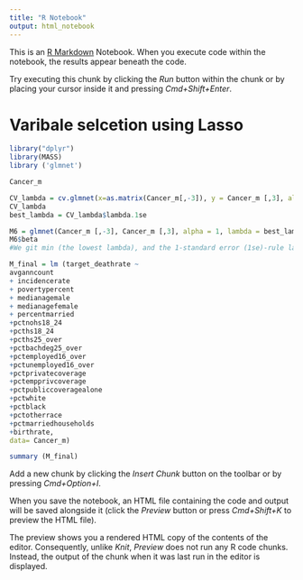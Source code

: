 ```yaml
---
title: "R Notebook"
output: html_notebook
---
```


This is an [R Markdown](http://rmarkdown.rstudio.com) Notebook. When you execute code within the notebook, the results appear beneath the code. 

Try executing this chunk by clicking the *Run* button within the chunk or by placing your cursor inside it and pressing *Cmd+Shift+Enter*. 


# Varibale selcetion using Lasso


```r

library("dplyr")
library(MASS)
library ('glmnet')

```


```r
Cancer_m
```






```r


CV_lambda = cv.glmnet(x=as.matrix(Cancer_m[,-3]), y = Cancer_m [,3], alpha= 1)
CV_lambda
best_lambda = CV_lambda$lambda.1se

M6 = glmnet(Cancer_m [,-3], Cancer_m [,3], alpha = 1, lambda = best_lambda)
M6$beta
#We git min (the lowest lambda), and the 1-standard error (1se)-rule lambda.  Nonezero is the number of non-zero coifficients
```



```r

M_final = lm (target_deathrate ~  
avganncount 
+ incidencerate        
+ povertypercent          
+ medianagemale          
+ medianagefemale        
+ percentmarried          
+pctnohs18_24           
+pcths18_24              
+pcths25_over            
+pctbachdeg25_over      
+pctemployed16_over     
+pctunemployed16_over    
+pctprivatecoverage     
+pctempprivcoverage      
+pctpubliccoveragealone  
+pctwhite               
+pctblack                
+pctotherrace           
+pctmarriedhouseholds   
+birthrate,
data= Cancer_m)

summary (M_final)
```











Add a new chunk by clicking the *Insert Chunk* button on the toolbar or by pressing *Cmd+Option+I*.

When you save the notebook, an HTML file containing the code and output will be saved alongside it (click the *Preview* button or press *Cmd+Shift+K* to preview the HTML file). 

The preview shows you a rendered HTML copy of the contents of the editor. Consequently, unlike *Knit*, *Preview* does not run any R code chunks. Instead, the output of the chunk when it was last run in the editor is displayed.

